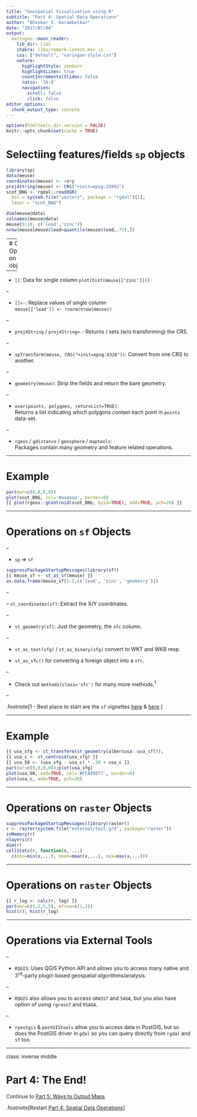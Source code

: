 ```yaml
---
title: "Geospatial Visualization using R"
subtitle: "Part 4: Spatial Data Operations"
author: "Bhaskar V. Karambelkar"
date: "2017/07/04"
output:
  xaringan::moon_reader:
    lib_dir: libs
    chakra: libs/remark-latest.min.js
    css: ["default", "xaringan-style.css"]
    nature:
      highlightStyle: zenburn
      highlightLines: true
      countIncrementalSlides: false
      ratio: '16:9'
      navigation:
        scroll: false
        click: false
editor_options: 
  chunk_output_type: console
---
```


```r
options(htmltools.dir.version = FALSE)
knitr::opts_chunk$set(cache = TRUE)
```

# Selectiing features/fields `sp` objects

```r
library(sp)
data(meuse)
coordinates(meuse) <- ~x+y
proj4string(meuse) <- CRS("+init=epsg:28992")
scot_BNG <- rgdal::readOGR(
  dsn = system.file("vectors", package = "rgdal")[1],
  layer = "scot_BNG")
```

```r
dim(meuse@data)
colnames(meuse@data)
meuse[9:10, c('lead','zinc')]
nrow(meuse[meuse$lead>quantile(meuse$lead,.75),])
```

---
# Other Operations on `sp` objects

--

- `[[`: Data for single column `plot(hist(meuse[['zinc']]))`

--

- `[[<-`: Replace values of single column <br/> `meuse[['lead']] <- rnorm(nrow(meuse))`

--

- `proj4String` / `proj4String<-`: Returns / sets (w/o transforming) the CRS.

--

- `spTransform(meuse, CRS("+init=epsg:4326"))`: Convert from one CRS to another.

--

- `geometry(meuse)`: Strip the fields and return the bare geometry.

--

- `over(points, polygons, returnList=TRUE)`:<br/> Returns a list indicating which polygons contain each point in `points` data-set.

--

- `rgeos` / `gdistance` / `geosphere` / `maptools`:<br/>Packages contain many geometry and feature related operations.

---

# Example

```r
par(mar=c(0,0,0,0))
plot(scot_BNG, col='#aaaaaa', border=0)
{{ plot(rgeos::gCentroid(scot_BNG, byid=TRUE), add=TRUE, pch=20) }}
```

---

# Operations on `sf` Objects

--

- `sp` => `sf`

```r
suppressPackageStartupMessages(library(sf))
{{ meuse_sf <- st_as_sf(meuse) }}
as.data.frame(meuse_sf[1:2,c('lead', 'zinc', 'geometry')])
```

--

-- `st_coordinates(sf)`: Extract the X/Y coordinates.

--

- `st_geometry(sf)`: Just the geometry, the `sfc` column.

--

- `st_as_text(sfg)` / `st_as_binary(sfg)` convert to WKT and WKB resp.

- `st_as_sfc()` for converting a foreign object into a `sfc`.

--

- Check out `methods(class='sfc')` for many more methods.<sup>1</sup>

--

.footnote[1 - Best place to start are the `sf` vignettes [here](https://cran.r-project.org/web/packages/sf/vignettes/sf1.html) & [here](https://cran.r-project.org/web/packages/sf/vignettes/sf3.html).]

---

# Example

```r
{{ usa_sfg <- st_transform(st_geometry(albersusa::usa_sf()),                      albersusa::us_aeqd_proj) }}
{{ usa_c <- st_centroid(usa_sfg) }}
{{ usa_50 <- (usa_sfg - usa_c) * .50 + usa_c }}
par(mar=c(0,0,0,0));plot(usa_sfg)
plot(usa_50, add=TRUE, col='#FFA50077', border=0)
plot(usa_c, add=TRUE, pch=20)
```

---

# Operations on `raster` Objects

```r
suppressPackageStartupMessages(library(raster))
r <- raster(system.file("external/test.grd", package="raster"))
inMemory(r)
nlayers(r)
dim(r)
cellStats(r, function(x, ...) 
  c(min=min(x,...), mean=mean(x,...), max=max(x,...)))
```

---

# Operations on `raster` Objects

```r
{{ r_log <- calc(r, log) }}
par(mar=c(5,5,5,5), mfrow=c(1,2))
hist(r); hist(r_log)
```


---

# Operations via External Tools

--

- `RQGIS`: Uses QGIS Python API and allows you to access many native and 3<sup>rd</sup>-party plugin based geospatial algorithms/analysis.

--

- `RQGIS` also allows you to access `GRASS7` and `SAGA`, but you also have option of using `rgrass7` and `RSAGA`.

--

- `rpostgis` & `postGIStools` allow you to access data in PostGIS, but so does the PostGIS driver in `gdal` so you can query directly from `rgdal` and `sf` too.

---

class: inverse middle

# Part 4: The End! 

Continue to [Part 5: Ways to Output Maps](05-Ways_to_Output_Maps.html)

.footnote[Restart [Part 4: Spatial Data Operations](04-Spatial_Data_Operations.html)]

